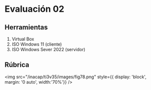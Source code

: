 # Evaluación 02

## Herramientas
1. Virtual Box
2. ISO Windows 11 (cliente)
3. ISO Windows Sever 2022 (servidor)

## Rúbrica

<img
	src="/inacap/ti3v35/images/fig78.png"
	style={{ display: 'block', margin: '0 auto', width:'70%'}}
/>